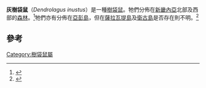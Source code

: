 {{Speciesbox
| name = 灰樹袋鼠<ref name=msw3>{{MSW3 Groves | pages = 60}}</ref>
| image = Dendrolague.jpg
| status = VU
| status_system = iucn3.1
| status_ref = <ref name=iucn>{{IUCN2008|assessors=Leary, T., Seri, L., Wright, D., Hamilton, S., Helgen, K., Singadan, R., Menzies, J., Allison, A., James, R., Dickman, C., Aplin, K., Flannery, T., Martin, R. & Salas, L.|year=2008|id=6431|title=Dendrolagus inustus|downloaded=28 December 2008}}</ref>
| genus = Dendrolagus
| species = inustus
| authority = [[Salomon_Müller|Müller]]，1840
| range_map = Grizzled Tree Kangaroo area.png
| range_map_caption = 灰樹袋鼠的分布范围
}}

'''灰樹袋鼠'''（''Dendrolagus inustus''）是一種[[樹袋鼠|樹袋鼠]]。牠們分佈在[[新畿內亞|新畿內亞]]北部及西部的[[森林|森林]]。<ref name="Flannery1">{{Cite book en|author=Flannery, T.|year=1995|title=Mammals of New Guinea|publisher=Reed Books|isbn=0 7301 0411 7}}</ref>牠們亦有分佈在[[亞彭島|亞彭島]]，但在[[薩拉瓦提島|薩拉瓦提島]]及[[衛古島|衛古島]]是否存在則不明。<ref name="Flannery2">{{Cite book en|author=Flannery, T.|year=1995|title=Mammals of the south-west Pacific & Moluccan Islands|publisher=Reed Books|isbn=0 7301 0417 6}}</ref>

== 參考 ==
{{reflist}}
{{Taxonbar|from=Q209141}}

[[Category:樹袋鼠屬|Category:樹袋鼠屬]]